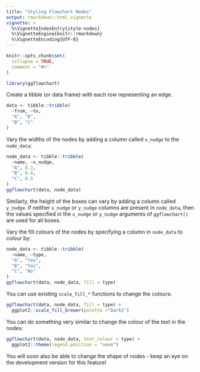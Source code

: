 ```yaml
---
title: "Styling Flowchart Nodes"
output: rmarkdown::html_vignette
vignette: >
  %\VignetteIndexEntry{style-nodes}
  %\VignetteEngine{knitr::rmarkdown}
  %\VignetteEncoding{UTF-8}
---
```


```r
knitr::opts_chunk$set(
  collapse = TRUE,
  comment = "#>"
)
```

```r
library(ggflowchart)
```

Create a tibble (or data frame) with each row representing an edge.

```r
data <- tibble::tribble(
  ~from, ~to,
  "A", "B",
  "B", "C"
)
```

Vary the widths of the nodes by adding a column called `x_nudge` to the `node_data`:

```r
node_data <- tibble::tribble(
  ~name, ~x_nudge,
  "A", 0.3,
  "B", 0.4,
  "C", 0.5
)
ggflowchart(data, node_data)
```

Similarly, the height of the boxes can vary by adding a column called `y_nudge`. If neither `x_nudge` or `y_nudge` columns are present in `node_data`, then the values specified in the `x_nudge` or `y_nudge` arguments of `ggflowchart()` are used for all boxes.

Vary the fill colours of the nodes by specifying a column in `node_data` to colour by:

```r
node_data <- tibble::tribble(
  ~name, ~type,
  "A", "Yes",
  "B", "Yes",
  "C", "No"
)
ggflowchart(data, node_data, fill = type)
```

You can use existing `scale_fill_*` functions to change the colours:

```r
ggflowchart(data, node_data, fill = type) +
  ggplot2::scale_fill_brewer(palette ="Dark2")
```

You can do something very similar to change the colour of the text in the nodes:

```r
ggflowchart(data, node_data, text_colour = type) +
  ggplot2::theme(legend.position = "none")
```

You will soon also be able to change the shape of nodes - keep an eye on the development version for this feature!
